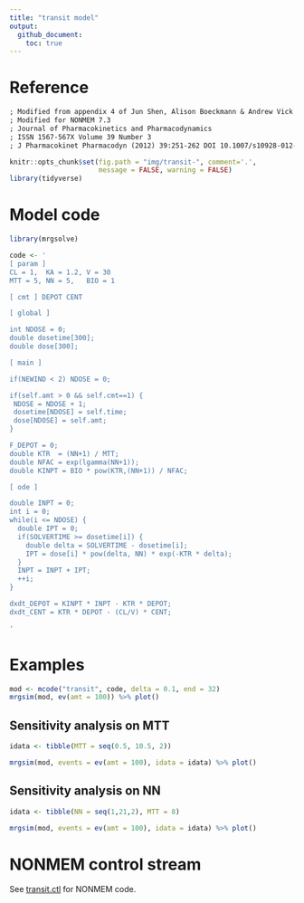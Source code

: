 ```yaml
---
title: "transit model"
output: 
  github_document: 
    toc: true
---
```


# Reference
```txt
; Modified from appendix 4 of Jun Shen, Alison Boeckmann & Andrew Vick
; Modified for NONMEM 7.3
; Journal of Pharmacokinetics and Pharmacodynamics
; ISSN 1567-567X Volume 39 Number 3
; J Pharmacokinet Pharmacodyn (2012) 39:251-262 DOI 10.1007/s10928-012-9247-3
```

```r
knitr::opts_chunk$set(fig.path = "img/transit-", comment='.', 
                      message = FALSE, warning = FALSE)
library(tidyverse)
```

# Model code

```r
library(mrgsolve)

code <- '
[ param ]
CL = 1,  KA = 1.2, V = 30
MTT = 5, NN = 5,   BIO = 1

[ cmt ] DEPOT CENT

[ global ] 

int NDOSE = 0;
double dosetime[300];
double dose[300];

[ main ] 

if(NEWIND < 2) NDOSE = 0; 

if(self.amt > 0 && self.cmt==1) {
 NDOSE = NDOSE + 1; 
 dosetime[NDOSE] = self.time;
 dose[NDOSE] = self.amt;
}

F_DEPOT = 0; 
double KTR  = (NN+1) / MTT; 
double NFAC = exp(lgamma(NN+1));
double KINPT = BIO * pow(KTR,(NN+1)) / NFAC; 

[ ode ] 

double INPT = 0;
int i = 0;
while(i <= NDOSE) {
  double IPT = 0;
  if(SOLVERTIME >= dosetime[i]) {
    double delta = SOLVERTIME - dosetime[i];
    IPT = dose[i] * pow(delta, NN) * exp(-KTR * delta);  
  }
  INPT = INPT + IPT;
  ++i;
}

dxdt_DEPOT = KINPT * INPT - KTR * DEPOT;
dxdt_CENT = KTR * DEPOT - (CL/V) * CENT;

'
```

# Examples

```r
mod <- mcode("transit", code, delta = 0.1, end = 32)
mrgsim(mod, ev(amt = 100)) %>% plot()
```


## Sensitivity analysis on MTT
```r
idata <- tibble(MTT = seq(0.5, 10.5, 2))

mrgsim(mod, events = ev(amt = 100), idata = idata) %>% plot()
```


## Sensitivity analysis on NN
```r
idata <- tibble(NN = seq(1,21,2), MTT = 8)

mrgsim(mod, events = ev(amt = 100), idata = idata) %>% plot()
```

# NONMEM control stream

See [transit.ctl](transit.ctl) for NONMEM code.

